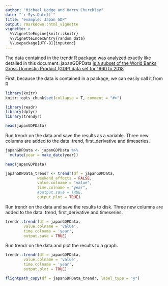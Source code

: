 ```yaml
---
author: "Michael Hodge and Harry Churchley"
date: "`r Sys.Date()`"
title: "example: Japan GDP"
output: rmarkdown::html_vignette
vignette: >
  %\VignetteEngine{knitr::knitr}
  %\VignetteIndexEntry{random data}
  %\usepackage[UTF-8]{inputenc}
---
```


The data contained in the trendr R package was analyzed exactly like detailed in this document. japanGDPData [is a subset of the World Banks Gross Domestic Product (GDP) data set for 1960 to 2018](https://data.worldbank.org/indicator/NY.GDP.MKTP.CD?end=2018&locations=JP)

First, because the data is contained in a package, we can easily call it from R


```r
library(knitr)
knitr::opts_chunk$set(collapse = T, comment = "#>")

library(readr)
library(dplyr)
library(trendyr)

head(japanGDPData)
```

Run trendr on the data and save the results as a variable. Three new columns are added to the data: trend, first_derivative and timeseries.

```r
japanGDPData <- japanGDPData %>%
  mutate(year = make_date(year))

head(japanGDPData)

````


```r
japanGDPData_trendr <- trendr(df = japanGDPData,
              weekend_effects = FALSE,
              value.colname = "value",
              time.colname = "year",
              #output.save = TRUE,
              output.plot = TRUE)
```

Run trendr on the data and save the results to disk. Three new columns are added to the data: trend, first_derivative and timeseries.

```r
trendr::trendr(df = japanGDPData,
        value.colname = 'value',
        time.colname = 'year',
        output.save = TRUE)
```

Run trendr on the data and plot the results to a graph.

```r
trendr::trendr(df = japanGDPData,
        value.colname = 'value',
        time.colname = 'year',
        output.plot = TRUE)
```



```r

flightpath_copy(df = japanGDPData_trendr, label_type = "y")
```


